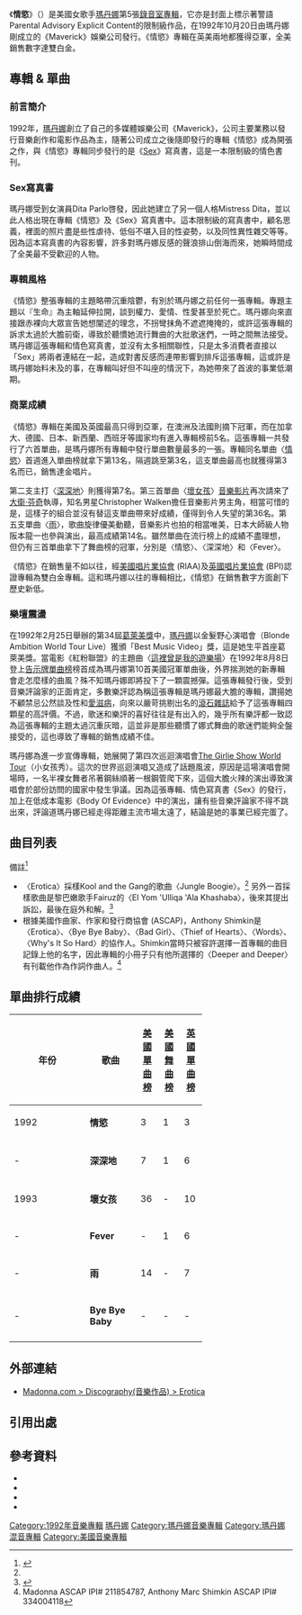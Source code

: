 {{About||一般意義上的'''Erotica（中文：情色）'''|情色}}
{{Infobox album
| Name        = 情慾<br />Erotica
| Type        = studio
| Artist      = [[瑪丹娜|瑪丹娜]]
| Cover       = Original Erotica Cover.jpg
| Border      = yes
| Released    = 1992年10月20日
| Recorded    = 1991年11月–1992年8月
| Genre       = {{Flatlist|
*[[電子音樂|電子音樂]]
*[[流行搖滾|流行搖滾]]
}}
| Length      = 1:15:24
| Label       = {{flat list|
*Maverick
*[[Sire_Records|Sire]] 
*[[華納兄弟唱片公司|華納兄弟唱片公司]]
}}
| Producer    = {{flat list|
*Madonna
*Shep Pettibone
*André Betts
}}
| Last album  = ''[[瑪丹娜無瑕精選輯|The Immaculate Collection]]''<br>(1990)
| This album  = '''''Erotica'''''<br>(1992)
| Next album  = ''[[Bedtime_Stories_(麥當娜專輯)|Bedtime Stories]]''<br>(1994)
| Misc        = {{Singles
  | Name          = Erotica
  | Type          = studio
  | Single 1      = "[[Erotica_(歌曲)|情慾 / Erotica]]"
  | Single 1 date = 1992年10月13日
  | Single 2      = "[[Deeper_and_Deeper|深深地 / Deeper and Deeper]]"
  | Single 2 date = 1992年12月8日
  | Single 3      = "[[Bad_Girl_(麥當娜歌曲)|壞女孩 / Bad Girl]]"
  | Single 3 date = 1993年2月22日
  | Single 4      = "[[Fever_(Little_Willie_John歌曲)#瑪丹娜版本|Fever]]"
  | Single 4 date = 1993年3月22日
  | Single 5      = "[[Rain_(麥當娜歌曲)|雨 / Rain]]"
  | Single 5 date = 1993年7月17日
  | Single 6      = "[[Bye_Bye_Baby|Bye Bye Baby]]"
  | Single 6 date = 1993年11月5日
  }}
}}

《'''情慾'''》（{{lang-en|'''Erotica'''}}）是美國女歌手[[瑪丹娜|瑪丹娜]]第5張[[錄音室專輯|錄音室專輯]]，它亦是封面上標示著警語Parental Advisory Explicit Content的限制級作品，在1992年10月20日由瑪丹娜剛成立的《Maverick》娛樂公司發行。《情慾》專輯在英美兩地都獲得亞軍，全美銷售數字達雙白金。

==專輯 & 單曲==
===前言簡介===
1992年，[[瑪丹娜|瑪丹娜]]創立了自己的多媒體娛樂公司《Maverick》，公司主要業務以發行音樂創作和電影作品為主，隨著公司成立之後隨即發行的專輯《情慾》成為開張之作，與《情慾》專輯同步發行的是《[[Sex_(書本)|Sex]]》寫真書，這是一本限制級的情色書刊。

===Sex寫真書===
瑪丹娜受到女演員Dita Parlo啓發，因此她建立了另一個人格Mistress Dita，並以此人格出現在專輯《情慾》及《Sex》寫真書中。這本限制級的寫真書中，顧名思義，裡面的照片盡是些性虐待、低俗不堪入目的性姿勢，以及同性異性雜交等等。因為這本寫真書的內容影響，許多對瑪丹娜反感的聲浪排山倒海而來，她瞬時間成了全美最不受歡迎的人物。

===專輯風格===
《情慾》整張專輯的主題略帶沉重陰鬱，有別於瑪丹娜之前任何一張專輯。專題主題以『生命』為主軸延伸拉開，談到權力、愛情、性愛甚至於死亡。瑪丹娜向來直接跟赤裸向大眾宣告她想闡述的理念，不拐彎抹角不遮遮掩掩的，或許這張專輯的訴求太過於大膽前衛，導致於聽慣她流行舞曲的大批歌迷們，一時之間無法接受。瑪丹娜這張專輯和情色寫真書，並沒有太多相關聯性，只是太多消費者直接以「Sex」將兩者連結在一起，造成對書反感而連帶影響到排斥這張專輯，這或許是瑪丹娜始料未及的事，在專輯叫好但不叫座的情況下，為她帶來了首波的事業低潮期。

===商業成績===
《情慾》專輯在美國及英國最高只得到亞軍，在澳洲及法國則摘下冠軍，而在加拿大、德國、日本、新西蘭、西班牙等國家均有進入專輯榜前5名。這張專輯一共發行了六首單曲，是瑪丹娜所有專輯中發行單曲數量最多的一張。專輯同名單曲〈[[Erotica_(歌曲)|情慾]]〉首週進入單曲榜就拿下第13名，隔週跳至第3名，這支單曲最高也就獲得第3名而已，銷售達金唱片。

第二支主打〈[[Deeper_and_Deeper|深深地]]〉則獲得第7名。第三首單曲〈[[Bad_Girl_(麥當娜歌曲)|壞女孩]]〉[[音樂影片|音樂影片]]再次請來了[[大卫·芬奇|大衛·芬奇]]執導，知名男星Christopher Walken擔任音樂影片男主角，相當可惜的是，這樣子的組合並沒有替這支單曲帶來好成績，僅得到令人失望的第36名。第五支單曲〈[[Rain_(麥當娜歌曲)|雨]]〉，歌曲旋律優美動聽，音樂影片也拍的相當唯美，日本大師級人物阪本龍一也參與演出，最高成績第14名。雖然單曲在流行榜上的成績不盡理想，但仍有三首單曲拿下了舞曲榜的冠軍，分別是〈情慾〉、〈深深地〉和〈Fever〉。

《情慾》在銷售量不如以往，經[[美國唱片業協會|美國唱片業協會]] (RIAA)及[[英國唱片業協會|英國唱片業協會]] (BPI)認證專輯為雙白金專輯。這和瑪丹娜以往的專輯相比，《情慾》在銷售數字方面創下歷史新低。

===樂壇震盪===
在1992年2月25日舉辦的第34屆[[葛萊美獎|葛萊美獎]]中，[[瑪丹娜|瑪丹娜]]以金髮野心演唱會（Blonde Ambition World Tour Live）獲頒「Best Music Video」獎，這是她生平首座葛萊美獎。當電影《紅粉聯盟》的主題曲〈[[This_Used_to_Be_My_Playground|這裡曾是我的遊樂場]]〉在1992年8月8日登上[[Billboard_Hot_100|告示牌單曲榜]]榜首成為瑪丹娜第10首美國冠軍單曲後，外界揣測她的新專輯會走怎麼樣的曲風？殊不知瑪丹娜即將投下了一顆震撼彈。這張專輯發行後，受到音樂評論家的正面肯定，多數樂評認為稱這張專輯是瑪丹娜最大膽的專輯，讚揚她不顧禁忌公然談及性和[[愛滋病|愛滋病]]，向來以嚴苛挑剔出名的[[滾石雜誌|滾石雜誌]]給予了這張專輯四顆星的高評價。不過，歌迷和樂評的喜好往往是有出入的，幾乎所有樂評都一致認為這張專輯的主題太過沉重灰暗，這並非是那些聽慣了娜式舞曲的歌迷們能夠全盤接受的，這也導致了專輯的銷售成績不佳。

瑪丹娜為進一步宣傳專輯，她展開了第四次巡迴演唱會[[The_Girlie_Show_World_Tour|The Girlie Show World Tour]]（小女孩秀）。這次的世界巡迴演唱又造成了話題風波，原因是這場演唱會開場時，一名半裸女舞者吊著鋼絲順著一根鋼管爬下來，這個大膽火辣的演出導致演唱會於部份訪問的國家中發生爭議。因為這張專輯、情色寫真書《Sex》的發行，加上在低成本電影《Body Of Evidence》中的演出，讓有些音樂評論家不得不跳出來，評論道瑪丹娜已經走得距離主流市場太遠了，結論是她的事業已經完蛋了。

==曲目列表==
{{Track listing
| extra_column    = 製作人

| title1          = "Erotica"
| writer1         = {{flatlist|
*[[麥當娜|Madonna]]
*[[Shep_Pettibone|Shep Pettibone]]
*Anthony Shimkin
}}
| extra1          = {{flatlist|
*[[麥當娜|Madonna]]
*Pettibone
}}
| length1         = 5:20

| title2          = "Fever"
| writer2         = {{flatlist|
*John Davenport
*Eddie Cooley
}}
| extra2          = {{flatlist|
*Madonna
*Pettibone
}}
| length2         = 5:00

| title3          = "Bye Bye Baby"
| writer3         = {{flatlist|
*Madonna
*Pettibone
*Shimkin
}}
| extra3          = {{flatlist|
*Madonna
*Pettibone
}}
| length3         = 3:56

| title4          = "Deeper and Deeper"
| writer4         = {{flatlist|
*Madonna
*Pettibone
*Shimkin
}}
| extra4          = {{flatlist|
*Madonna
*Pettibone
}}
| length4         = 5:33

| title5          = "Where Life Begins"
| writer5         = {{flatlist|
*Madonna
*Andre Betts
}}
| extra5          = {{flatlist|
*Madonna
*Betts
}}
| length5         = 5:57

| title6          = "Bad Girl"
| writer6         = {{flatlist|
*Madonna
*Pettibone
*Shimkin
}}
| extra6          = {{flatlist|
*Madonna
*Pettibone
}}
| length6         = 5:23

| title7          = "Waiting"
| writer7         = {{flatlist|
*Madonna
*Betts
}}
| extra7          = {{flatlist|
*Madonna
*Betts
}}
| length7         = 5:46

| title8          = "Thief of Hearts"
| writer8         = {{flatlist|
*Madonna
*Pettibone
*Shimkin
}}
| extra8          = {{flatlist|
*Madonna
*Pettibone
}}
| length8         = 4:51

| title9          = "Words"
| writer9         = {{flatlist|
*Madonna
*Pettibone
*Shimkin
}}
| extra9          = {{flatlist|
*Madonna
*Pettibone
}}
| length9         = 5:55

| title10         = "Rain"
| writer10        = {{flatlist|
*Madonna
*Pettibone
}}
| extra10         = {{flatlist|
*Madonna
*Pettibone
}}
| length10        = 5:25
 
| title11         = "Why's It So Hard"
| writer11        = {{flatlist|
*Madonna
*Pettibone
*Shimkin
}}
| extra11         = {{flatlist|
*Madonna
*Pettibone
}}
| length11        = 5:23

| title12         = "In This Life"
| writer12        = {{flatlist|
*Madonna
*Pettibone
}}
| extra12         = {{flatlist|
*Madonna
*Pettibone
}}
| length12        = 6:23

| title13         = "Did You Do It?"
| note13          = feat. Mark Goodman 及 Dave Murphy
| writer13        = {{flatlist|
*Ciccone
*Betts
*Pettibone
}}
| extra13         = {{flatlist|
*Madonna
*Betts
}}
| length13        = 4:54

| title14         = "Secret Garden"
| writer14        = {{flatlist|
*Madonna
*Betts
}}
| extra14         = {{flatlist|
*Madonna
*Betts
}}
| length14        = 5:32
}}

;備註<ref name="lin">{{cite album-notes|artist=Madonna|title=Erotica|year=1992|format=Liner notes|publisher=Maverick Records|publisherid=9362-45154-2}}</ref>
*〈Erotica〉採樣Kool and the Gang的歌曲〈Jungle Boogie〉。<ref name="lin"/> 另外一首採樣歌曲是黎巴嫩歌手Fairuz的〈El Yom 'Ulliqa 'Ala Khashaba〉，後來其提出訴訟，最後在庭外和解。<ref>{{cite news|first=|last=|authorlink=|url=http://www.sahafi.jo/arc/art1.php?id=0845c117594f5a492d54c98d9f451086eb89308d|work=Sahafi.com|title=Fairuz's voice; opium for Arabs or symbol of peace?|accessdate=|date=2011-01-03|archive-date=2013-07-04|archive-url=https://web.archive.org/web/20130704031752/http://www.sahafi.jo/arc/art1.php?id=0845c117594f5a492d54c98d9f451086eb89308d|dead-url=no}}</ref>
*根據美國作曲家、作家和發行商協會 (ASCAP)，Anthony Shimkin是〈Erotica〉、〈Bye Bye Baby〉、〈Bad Girl〉、〈Thief of Hearts〉、〈Words〉、〈Why's It So Hard〉的協作人。Shimkin當時只被容許選擇一首專輯的曲目記錄上他的名字，因此專輯的小冊子只有他所選擇的〈Deeper and Deeper〉有刊載他作為作詞作曲人。<ref>Madonna ASCAP IPI# 211854787, Anthony Marc Shimkin ASCAP IPI# 334004118</ref>

==單曲排行成績==
{| class="wikitable" width="60%"
|-align=center
! width="6%"|年份
! width="24%"|歌曲
! width="10%"|[[Billboard_Hot_100|美國單曲榜]]
! width="10%"|[[告示牌舞曲排行榜|美國舞曲榜]]
! width="10%"|[[英國單曲排行榜|英國單曲榜]]
|- align=center
| 1992
| '''情慾'''
| 3
| 1
| 3
|-
|- align=center
| -
| '''深深地'''
| 7
| 1
| 6
|-
|- align=center
| 1993
| '''壞女孩'''
| 36
| -
| 10
|-
|- align=center
| -
| '''Fever'''
| -
| 1
| 6
|-
|- align=center
| -
| '''雨'''
| 14
| -
| 7
|-
|- align=center
| -
| '''Bye Bye Baby'''
| -
| -
| -
|-
|}

==外部連結==
*[https://web.archive.org/web/20130115010355/http://www.madonna.com/discography/index/album/albumId/5/ Madonna.com > Discography(音樂作品) > Erotica]

==引用出處==
{{reflist|2}}

==參考資料==
{{refbegin}}
*{{citation
|last=Taraborrelli
|first=Randy J.
|title=''Madonna: An Intimate Biography''
|publisher=Simon and Schuster
|year=2002
|isbn=0-7432-2880-4
}}
*{{citation
|last=Lenig
|first=Stuart
|title=''The Twisted Tale of Glam Rock''
|publisher=Praeger
|year=2010
|isbn=978-0313379864
}}
*{{citation
|last = Beemyn
|first = Brett
|last2 = Eliason
|first2 = Mickey
|title = ''Queer studies: a lesbian, gay, bisexual, & transgender anthology''
|publisher = NYU Press
|year = 1996
|isbn = 0-8147-1258-4
}}
*{{citation
|last = Fouz-Hernández
|first = Santiago
|first2 = Freya
|last2 = Jarman-Ivens
|title = ''Madonna's Drowned Worlds''
|publisher = Ashgate Publishing, Ltd.
|isbn = 0-7546-3372-1
|year = 2004
}}
{{refend}}

{{Madonna}}
{{瑪丹娜歌曲}}
[[Category:1992年音樂專輯|Category:1992年音樂專輯]]
[[Category:瑪丹娜|]]
[[Category:瑪丹娜音樂專輯|Category:瑪丹娜音樂專輯]]
[[Category:瑪丹娜混音專輯|Category:瑪丹娜混音專輯]]
[[Category:美國音樂專輯|Category:美國音樂專輯]]